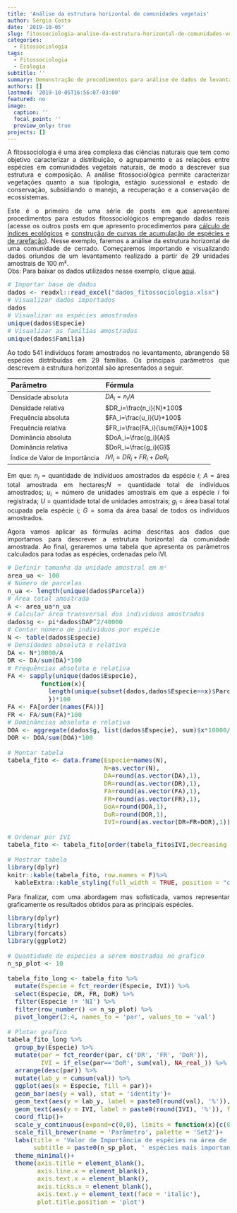 ```yaml
---
title: 'Análise da estrutura horizontal de comunidades vegetais'
author: Sérgio Costa
date: '2019-10-05'
slug: fitossociologia-analise-da-estrutura-horizontal-de-comunidades-vegetais
categories: 
  - Fitossociologia
tags: 
  - Fitossociologia
  - Ecologia
subtitle: ''
summary: Demonstração de procedimentos para análise de dados de levantamento fitossociológico e descrição da estrutura horizontal.
authors: []
lastmod: '2019-10-05T16:56:07-03:00'
featured: no
image:
  caption: ''
  focal_point: ''
  preview_only: true
projects: []
---
```

A fitossociologia é uma área complexa das ciências naturais que tem como objetivo caracterizar a distribuição, o agrupamento e as relações entre espécies em comunidades vegetais naturais, de modo a descrever sua estrutura e composição. A análise fitossociológica permite caracterizar vegetações quanto a sua tipologia, estágio sucessional e estado de conservação, subsidiando o manejo, a recuperação e a conservação de ecossistemas.
  
Este é o primeiro de uma série de posts em que apresentarei procedimentos para estudos fitossociológicos empregando dados reais (acesse os outros posts em que apresento procedimentos para [cálculo de índices ecológicos](https://mensura-r.netlify.com/post/fitossociologia-calculo-de-indices-ecologicos/) e [construção de curvas de acumulação de espécies e de rarefação](https://mensura-r.netlify.com/post/fitossociologia-curvas-de-rarefacao-e-acumulacao-de-especies/)). Nesse exemplo, faremos a análise da estrutura horizontal de uma comunidade de cerrado. Começaremos importando e visualizando dados oriundos de um levantamento realizado a partir de 29 unidades amostrais de 100 m².  
Obs: Para baixar os dados utilizados nesse exemplo, clique [aqui](https://github.com/sergiocostafh/mensura-r/raw/master/content/post/estrutura_horizontal/dados_fitossociologia.xlsx).  
```r
# Importar base de dados
dados <- readxl::read_excel("dados_fitossociologia.xlsx")
# Visualizar dados importados
dados
# Visualizar as espécies amostradas
unique(dados$Especie)
# Visualizar as famílias amostradas
unique(dados$Familia)
```

Ao todo 541 indivíduos foram amostrados no levantamento, abrangendo 58 espécies distribuídas em 29 famílias. Os principais parâmetros que descrevem a estrutura horizontal são apresentados a seguir.
  
<center>
|Parâmetro         |Fórmula|
|:-----------------|:-----------------------------------------------|  
|Densidade absoluta|$DA_i=n_i/A$|
|Densidade relativa|$DR_i=\frac{n_i}{N}*100$|
|Frequência absoluta|$FA_i=\frac{u_i}{U}*100$|
|Frequência relativa|$FR_i=\frac{FA_i}{\sum{FA}}*100$|
|Dominância absoluta|$DoA_i=\frac{g_i}{A}$|
|Dominância relativa|$DoR_i=\frac{g_i}{G}$|
|Índice de Valor de Importância|$IVI_i=DR_i+FR_i+DoR_i$|
</center>
Em que: $n_i$ = quantidade de indivíduos amostrados da espécie *i*; $A$ = área total amostrada em hectares;$N$ = quantidade total de indivíduos amostrados; $u_i$ = número de unidades amostrais em que a espécie *i* foi registrada; $U$ = quantidade total de unidades amostrais; $g_i$ = área basal total ocupada pela espécie *i*; $G$ = soma da área basal de todos os indivíduos amostrados.
  
Agora vamos aplicar as fórmulas acima descritas aos dados que importamos para descrever a estrutura horizontal da comunidade amostrada. Ao final, geraremos uma tabela que apresenta os parâmetros calculados para todas as espécies, ordenadas pelo IVI.

```r
# Definir tamanho da unidade amostral em m²
area_ua <- 100
# Número de parcelas
n_ua <- length(unique(dados$Parcela))
# Área total amostrada
A <- area_ua*n_ua
# Calcular área transversal dos indivíduos amostrados
dados$g <- pi*dados$DAP^2/40000 
# Contar número de indivíduos por espécie
N <- table(dados$Especie)
# Densidades absoluta e relativa
DA <- N*10000/A
DR <- DA/sum(DA)*100
# Frequências absoluta e relativa
FA <- sapply(unique(dados$Especie),
         function(x){
           length(unique(subset(dados,dados$Especie==x)$Parcela))/n_ua
           })*100
FA <- FA[order(names(FA))]
FR <- FA/sum(FA)*100
# Dominâncias absoluta e relativa
DOA <- aggregate(dados$g, list(dados$Especie), sum)$x*10000/A
DOR <- DOA/sum(DOA)*100

# Montar tabela
tabela_fito <- data.frame(Especie=names(N),
                          N=as.vector(N),
                          DA=round(as.vector(DA),1),
                          DR=round(as.vector(DR),1),
                          FA=round(as.vector(FA),1),
                          FR=round(as.vector(FR),1),
                          DoA=round(DOA,1),
                          DoR=round(DOR,1),
                          IVI=round(as.vector(DR+FR+DOR),1))

# Ordenar por IVI
tabela_fito <- tabela_fito[order(tabela_fito$IVI,decreasing = T),]

# Mostrar tabela
library(dplyr)
knitr::kable(tabela_fito, row.names = F)%>%
  kableExtra::kable_styling(full_width = TRUE, position = "center",fixed_thead = T)

```

Para finalizar, com uma abordagem mas sofisticada, vamos representar graficamente os resultados obtidos para as principais espécies.  

```r
library(dplyr)
library(tidyr)
library(forcats)
library(ggplot2)

# Quantidade de especies a serem mostradas no grafico
n_sp_plot <- 10

tabela_fito_long <- tabela_fito %>%
  mutate(Especie = fct_reorder(Especie, IVI)) %>% 
  select(Especie, DR, FR, DoR) %>% 
  filter(Especie != 'NI') %>% 
  filter(row_number() <= n_sp_plot) %>%
  pivot_longer(2:4, names_to = 'par', values_to = 'val')

# Plotar grafico
tabela_fito_long %>% 
  group_by(Especie) %>% 
  mutate(par = fct_reorder(par, c('DR', 'FR', 'DoR')),
         IVI = if_else(par=='DoR', sum(val), NA_real_)) %>% 
  arrange(desc(par)) %>% 
  mutate(lab_y = cumsum(val)) %>% 
  ggplot(aes(x = Especie, fill = par))+
  geom_bar(aes(y = val), stat = 'identity')+
  geom_text(aes(y = lab_y, label = paste0(round(val), '%')), hjust = 1, nudge_y = -.2)+
  geom_text(aes(y = IVI, label = paste0(round(IVI), '%')), fontface = 'bold', hjust = 0, nudge_y = .2)+
  coord_flip()+
  scale_y_continuous(expand=c(0,0), limits = function(x){c(0,max(x)*1.1)})+
  scale_fill_brewer(name = 'Parâmetro', palette = 'Set2')+
  labs(title = 'Valor de Importância de espécies na área de estudo',
       subtitle = paste0(n_sp_plot, ' espécies mais importantes'))+
  theme_minimal()+
  theme(axis.title = element_blank(),
        axis.line.x = element_blank(),
        axis.text.x = element_blank(),
        axis.ticks.x = element_blank(),
        axis.text.y = element_text(face = 'italic'),
        plot.title.position = 'plot')
```


<style>
body {
text-align: justify}
h1 {
text-align: center}
</style>
<style type="text/css">

body, td {
   font-size: 14px;
}
code.r{
  font-size: 14px;
}
pre {
  font-size: 14px
}
</style>
